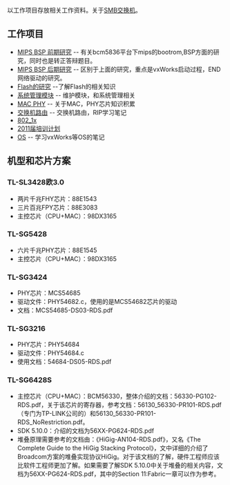 以工作项目存放相关工作资料。关于[[SMB交换机]]。

== 工作项目 ==
* [[MIPS BSP 前期研究]] -- 有关bcm5836平台下mips的bootrom,BSP方面的研究，同时也是转正答辩题目。
* [[MIPS BSP 后期研究]] -- 区别于上面的研究，重点是vxWorks启动过程，END网络驱动的研究。
* [[Flash的研究]] --了解Flash的相关知识
* [[系统管理模块]] -- 维护模块，和系统管理相关
* [[MAC PHY]] -- 关于MAC，PHY芯片知识积累
* [[交换机路由]] --  交换机路由，RIP学习笔记
* [[802_1x]]
* [[2011届培训计划]]
* [[OS]] -- 学习vxWorks等OS的笔记


== 机型和芯片方案 ==
=== TL-SL3428欧3.0 ===
* 两片千兆FHY芯片：88E1543
* 三片百兆FPY芯片：88E3083
* 主控芯片（CPU+MAC）：98DX3165

=== TL-SG5428 ===
* 六片千兆PHY芯片：88E1545
* 主控芯片（CPU+MAC）：98DX3165

=== TL-SG3424 ===
* PHY芯片：MCS54685
* 驱动文件：PHY54682.c，使用的是MCS54682芯片的驱动
* 文档：MCS54685-DS03-RDS.pdf

=== TL-SG3216 ===
* PHY芯片：PHY54684   
* 驱动文件：PHY54684.c
* 使用文档：54684-DS05-RDS.pdf

=== TL-SG6428S ===
* 主控芯片（CPU+MAC）：BCM56330，整体介绍的文档：56330-PG102-RDS.pdf，关于该芯片的寄存器，参考文档：56130_56330-PR101-RDS.pdf（专门为TP-LINK公司的）和56130_56330-PR101-RDS_NoRestriction.pdf。
* SDK 5.10.0：介绍的文档为56XX-PG624-RDS.pdf
* 堆叠原理需要参考的文档由：《HiGig-AN104-RDS.pdf》，又名《The Complete Guide to the HiGig Stacking Protocol》，文中详细的介绍了Broadcom方案的堆叠实现协议HiGig。对于该文档的了解，硬件工程师应该比软件工程师更加了解。如果需要了解SDK 5.10.0中关于堆叠的相关内容，文档为56XX-PG624-RDS.pdf，其中的Section 11:Fabric一章可以作为参考。

